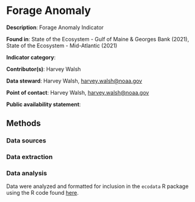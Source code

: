 # Forage Anomaly


**Description**: Forage Anomaly Indicator

**Found in**: State of the Ecosystem - Gulf of Maine & Georges Bank (2021), State of the Ecosystem - Mid-Atlantic (2021)

**Indicator category**: 

**Contributor(s)**: Harvey Walsh
  
**Data steward**: Harvey Walsh, <harvey.walsh@noaa.gov>

**Point of contact**: Harvey Walsh, <harvey.walsh@noaa.gov>

**Public availability statement**: 
  

## Methods


### Data sources


### Data extraction 

### Data analysis


Data were analyzed and formatted for inclusion in the `ecodata` R package using the R code found [here](https://raw.githubusercontent.com/NOAA-EDAB/ecodata/master/data-raw/get_forage_anomaly.R).